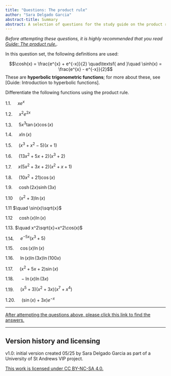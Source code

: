 ```yaml
---
title: "Questions: The product rule"
author: "Sara Delgado Garcia"
abstract-title: Summary
abstract: A selection of questions for the study guide on the product rule. 
---
```


*Before attempting these questions, it is highly recommended that you read [Guide: The product rule.](../studyguides/productrule.qmd).*

In this question set, the following definitions are used:

$$\cosh(x) = \frac{e^{x} + e^{-x}}{2} \quad\textsf{ and }\quad \sinh(x) = \frac{e^{x} - e^{-x}}{2}$$
These are **hyperbolic trigonometric functions**; for more about these, see [Guide: Introduction to hyperbolic functions].

Differentiate the following functions using the product rule.

1.1. $\quad xe^x$

1.2. $\quad x^2e^{2x}$

1.3. $\quad 5x^3\tan(x)\cos(x)$

1.4. $\quad x \ln(x)$

1.5. $\quad (x^3 + x^2 -5)(x +1)$

1.6. $\quad (13x^2 + 5x +2)(x^3 + 2)$

1.7. $\quad x(5x^2 + 3x + 2)(x^2 +x +1)$

1.8. $\quad (10x^2 + 21)\cos(x)$

1.9. $\quad \cosh(2x)\sinh (3x)$

1.10 $\quad (x^2 +3)\ln(x)$

1.11 $\quad \sin(x)\sqrt{x}$

1.12 $\quad \cosh(x)\ln(x)$

1.13. $\quad x^2\sqrt{x}+x^2\cos(x)$

1.14. $\quad e^{-5x}(x^3+5)$

1.15. $\quad \cos(x)\ln(x)$

1.16. $\quad \ln(x) \ln (3x) \ln (100x)$

1.17. $\quad (x^2 + 5x + 2)\sin(x)$

1.18. $\quad -\ln(x)\ln(3x)$

1.19. $\quad (x^5 + 3)(x^2+ 3x)(x^7 + x^4)$

1.20. $\quad (\sin(x) + 3x)e^{-x}$

---

[After attempting the questions above, please click this link to find the answers.](../answers/as-productrule.qmd)

---

## Version history and licensing {-}

v1.0: initial version created 05/25 by Sara Delgado Garcia as part of a University of St Andrews VIP project.

[This work is licensed under CC BY-NC-SA 4.0.](https://creativecommons.org/licenses/by-nc-sa/4.0/?ref=chooser-v1)